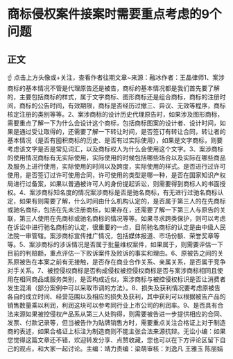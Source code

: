 # 商标侵权案件接案时需要重点考虑的9个问题
## 正文
☝ 点击上方头像或+关注，查看作者往期文章~来源：融冰作者：王晶律师1、案涉商标的基本情况不管是代理原告还是被告，商标的基本情况都是我们首先要了解的，主要包括商标的样式，属于文字商标、图形商标还是组合商标，商标的注册时间，商标的公告时间，有效期限，商标是否经历过撤三、异议、无效等程序，商标核定注册的类别等等。2、案涉商标的设计历史代理原告时，如果涉及图形商标，需要重点了解一下为什么会设计这个商标，包括商标图案的设计者、设计时间，如果是通过受让取得的，还需要了解一下转让时间，是否签订有转让合同，转让者的基本情况（是否有囤积商标的历史、是否有过实际使用），如果是文字商标，则要考虑该文字是否是常见词汇，以及商标权人为什么会使用这个文字。3、案涉商标的使用情况商标有无实际使用，实际使用的时候包括哪些场合以及实际在哪些商品及服务上进行使用，实际使用的时间以及跨度，实际使用的样式。是否进行过许可使用，是否签订过许可使用合同，许可使用的类型是哪一种，是否在国家知识产权局进行过备案，如果以普通被许可人的身份提起诉讼，则需要得到商标人的书面授权。4、案涉商标知名度的情况案涉商标是否是驰名商标，有无进行过驰名商标认定，如果有则需要了解，什么时间由什么机构认定的，是否属于第三人的在先商标或驰名商标，包括在先未注册商标，如果存在，还需要了解一下第三人与原告的关联，第三人使用在先商标或驰名商标的情况等等。如果寻求跨类保护，则可以考虑在诉讼中进行驰名商标的认定，很重要的一点，目前驰名商标的认定是由中级人民法院一审管辖。案涉商标宣传推广情况，包括媒体报道、市场份额、荣誉奖章等等。5、案涉商标的涉诉情况是否属于批量维权案件，如果属于，则需要评估一下目前的判赔额，重点评估一下败诉案件及败诉的事实和理由。6、原被告之间的关系原被告在本案之前有无接触，是否存在商业合作关系、亲属关系，是否属于竞争对手关系。7、被控侵权商标是否构成侵权被控侵权商标是否与案涉商标相同且使用在相同商品或服务类别，是否构成近似，案涉商标与被控侵权标识是否让消费者发生混淆（部分案例中可以采取市调的方法）。8、损失及获利情况要考虑原被告各自的成立时间、经营范围以及相应的损失及获利，其中获利可以根据被告产品的销售数量乘以利润，利润这块可以参考同行业上市公司的利润率。9、是否具有合法来源如果被控侵权产品系从第三人处购得，则需要被告进一步提供相应的合同、发票、付款记录等，但当被告作为贴牌销售方时，需要重点关注合格证上对于制造商的表述，如果合格证上标注为制造商则不能主张合法来源抗辩。无讼小编：如果您觉得这篇文章还不错，欢迎转发分享、点赞收藏，您也可以在下方评论区留下自己的观点，和大家一起讨论。主编：靖力责编：梁萌审核：刘逸凡 王雅玉 陈丽娟